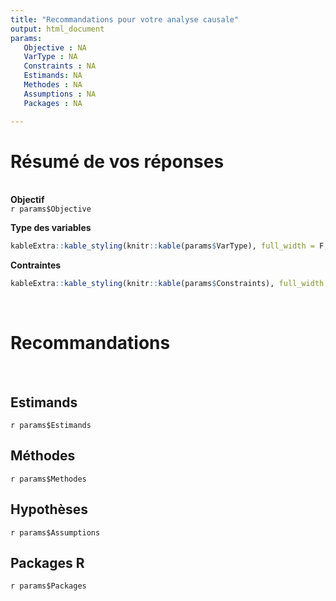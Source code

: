 ```yaml
---
title: "Recommandations pour votre analyse causale"
output: html_document
params:
   Objective : NA
   VarType : NA
   Constraints : NA
   Estimands: NA
   Methodes : NA
   Assumptions : NA
   Packages : NA

---
```


# Résumé de vos réponses
<br>
<b> Objectif </b> <br>
`r params$Objective`
<br>

<b> Type des variables </b>
```r
kableExtra::kable_styling(knitr::kable(params$VarType), full_width = F, position = "left")
```

<b> Contraintes </b>
```r
kableExtra::kable_styling(knitr::kable(params$Constraints), full_width = F, position = "left")
```

<br>

# Recommandations 
<br>

## Estimands

`r params$Estimands`

## Méthodes
`r params$Methodes`

## Hypothèses
`r params$Assumptions`

## Packages R
`r params$Packages`


